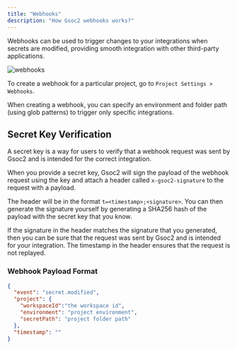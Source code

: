 ```yaml
---
title: "Webhooks"
description: "How Gsoc2 webhooks works?"
---
```


Webhooks can be used to trigger changes to your integrations when secrets are modified, providing smooth integration with other third-party applications.

![webhooks](../../images/webhooks.png)

To create a webhook for a particular project, go to `Project Settings > Webhooks`.

When creating a webhook, you can specify an environment and folder path (using glob patterns) to trigger only specific integrations. 

## Secret Key Verification

A secret key is a way for users to verify that a webhook request was sent by Gsoc2 and is intended for the correct integration.

When you provide a secret key, Gsoc2 will sign the payload of the webhook request using the key and attach a header called `x-gsoc2-signature` to the request with a payload.

The header will be in the format `t=<timestamp>;<signature>`. You can then generate the signature yourself by generating a SHA256 hash of the payload with the secret key that you know.

If the signature in the header matches the signature that you generated, then you can be sure that the request was sent by Gsoc2 and is intended for your integration. The timestamp in the header ensures that the request is not replayed.

### Webhook Payload Format

```json
{
  "event": "secret.modified",
  "project": {
    "workspaceId":"the workspace id",
    "environment": "project environment",
    "secretPath": "project folder path"
  },
  "timestamp": ""
}
```
